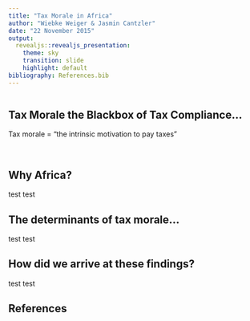 ```yaml
---
title: "Tax Morale in Africa"
author: "Wiebke Weiger & Jasmin Cantzler"
date: "22 November 2015"
output: 
  revealjs::revealjs_presentation:
    theme: sky
    transition: slide
    highlight: default
bibliography: References.bib
---
```

```r

```

## Tax Morale the Blackbox of Tax Compliance...
<style type="text/css">
p { text-align: left; }
</style>

Tax morale = "the intrinsic motivation to pay taxes"

<br>

## Why Africa?
test test 

## The determinants of tax morale...
test test 

## How did we arrive at these findings? 
test test 

## References
